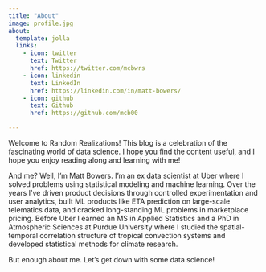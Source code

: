 ```yaml
---
title: "About"
image: profile.jpg
about:
  template: jolla
  links:
    - icon: twitter
      text: Twitter
      href: https://twitter.com/mcbwrs
    - icon: linkedin
      text: LinkedIn
      href: https://linkedin.com/in/matt-bowers/
    - icon: github
      text: Github
      href: https://github.com/mcb00

---
```



Welcome to Random Realizations!
This blog is a celebration of the fascinating world of data science.
I hope you find the content useful, and I hope you enjoy reading along and learning with me!

And me? Well, I'm Matt Bowers.
I'm an ex data scientist at Uber where I solved problems using statistical modeling and machine learning. 
Over the years I've driven product decisions through controlled experimentation and user analytics, built ML products like ETA prediction on large-scale telematics data, and cracked long-standing ML problems in marketplace pricing.
Before Uber I earned an MS in Applied Statistics and a PhD in Atmospheric Sciences at Purdue University where I studied the spatial-temporal correlation structure of tropical convection systems and developed statistical methods for climate research.

But enough about me. Let's get down with some data science!
